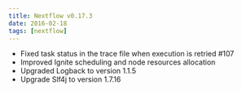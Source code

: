 ```yaml
---
title: Nextflow v0.17.3
date: 2016-02-18
tags: [nextflow]
---
```


- Fixed task status in the trace file when execution is retried #107
- Improved Ignite scheduling and node resources allocation
- Upgraded Logback to version 1.1.5
- Upgrade Slf4j to version 1.7.16
